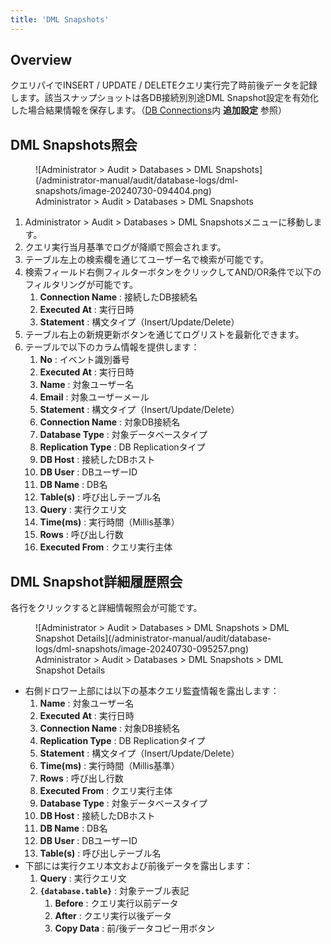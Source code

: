 ```yaml
---
title: 'DML Snapshots'
---
```


## Overview

クエリパイでINSERT / UPDATE / DELETEクエリ実行完了時前後データを記録します。該当スナップショットは各DB接続別別途DML Snapshot設定を有効化した場合結果情報を保存します。（[DB Connections](../../databases/connection-management/db-connections)内 **追加設定** 参照）

## DML Snapshots照会

<figure data-layout="center" data-align="center">
![Administrator &gt; Audit &gt; Databases &gt; DML Snapshots](/administrator-manual/audit/database-logs/dml-snapshots/image-20240730-094404.png)
<figcaption>
Administrator &gt; Audit &gt; Databases &gt; DML Snapshots
</figcaption>
</figure>

1. Administrator &gt; Audit &gt; Databases &gt; DML Snapshotsメニューに移動します。
2. クエリ実行当月基準でログが降順で照会されます。
3. テーブル左上の検索欄を通じてユーザー名で検索が可能です。
4. 検索フィールド右側フィルターボタンをクリックしてAND/OR条件で以下のフィルタリングが可能です。
    1.  **Connection Name**  : 接続したDB接続名
    2.  **Executed At**  : 実行日時
    3.  **Statement** : 構文タイプ（Insert/Update/Delete）
5. テーブル右上の新規更新ボタンを通じてログリストを最新化できます。
6. テーブルで以下のカラム情報を提供します：
    1.  **No**  : イベント識別番号
    2.  **Executed At**  : 実行日時
    3.  **Name**  : 対象ユーザー名
    4.  **Email**  : 対象ユーザーメール
    5.  **Statement** : 構文タイプ（Insert/Update/Delete）
    6.  **Connection Name**  : 対象DB接続名
    7.  **Database Type**  : 対象データベースタイプ
    8.  **Replication Type**  : DB Replicationタイプ
    9.  **DB Host**  : 接続したDBホスト
    10.  **DB User**  : DBユーザーID
    11.  **DB Name**  : DB名
    12.  **Table(s)**  : 呼び出しテーブル名
    13.  **Query**  : 実行クエリ文
    14.  **Time(ms)**  : 実行時間（Millis基準）
    15.  **Rows**  : 呼び出し行数
    16.  **Executed From**  : クエリ実行主体

## DML Snapshot詳細履歴照会

各行をクリックすると詳細情報照会が可能です。

<figure data-layout="center" data-align="center">
![Administrator &gt; Audit &gt; Databases &gt; DML Snapshots &gt; DML Snapshot Details](/administrator-manual/audit/database-logs/dml-snapshots/image-20240730-095257.png)
<figcaption>
Administrator &gt; Audit &gt; Databases &gt; DML Snapshots &gt; DML Snapshot Details
</figcaption>
</figure>

* 右側ドロワー上部には以下の基本クエリ監査情報を露出します：
    1.  **Name**  : 対象ユーザー名
    2.  **Executed At**  : 実行日時
    3.  **Connection Name**  : 対象DB接続名
    4.  **Replication Type**  : DB Replicationタイプ
    5.  **Statement** : 構文タイプ（Insert/Update/Delete）
    6.  **Time(ms)**  : 実行時間（Millis基準）
    7.  **Rows**  : 呼び出し行数
    8.  **Executed From**  : クエリ実行主体
    9.  **Database Type**  : 対象データベースタイプ
    10.  **DB Host**  : 接続したDBホスト
    11.  **DB Name**  : DB名
    12.  **DB User**  : DBユーザーID
    13.  **Table(s)**  : 呼び出しテーブル名
* 下部には実行クエリ本文および前後データを露出します：
    1.  **Query**  : 実行クエリ文
    2.  **`{database.table}`**  : 対象テーブル表記
        1.  **Before**  : クエリ実行以前データ
        2.  **After**  : クエリ実行以後データ
        3.  **Copy Data**  : 前/後データコピー用ボタン

